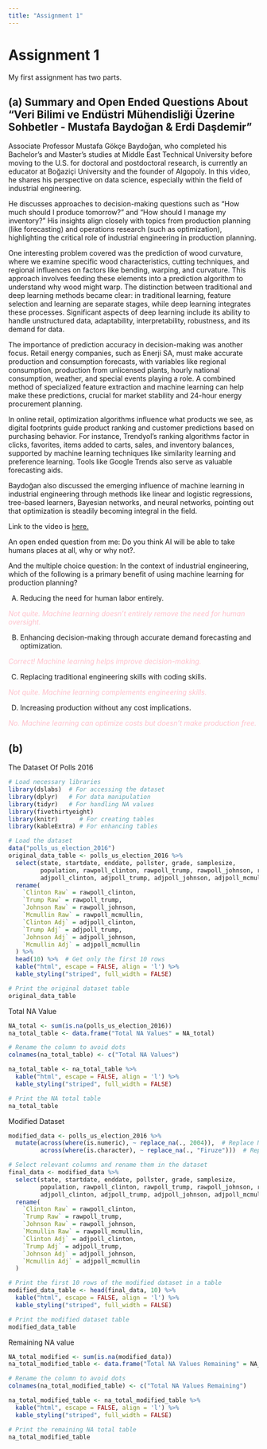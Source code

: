 ```yaml
---
title: "Assignment 1"
---
```


# Assignment 1

My first assignment has two parts.

## (a) Summary and Open Ended Questions About "Veri Bilimi ve Endüstri Mühendisliği Üzerine Sohbetler - Mustafa Baydoğan & Erdi Daşdemir"

Associate Professor Mustafa Gökçe Baydoğan, who completed his Bachelor's and Master's studies at Middle East Technical University before moving to the U.S. for doctoral and postdoctoral research, is currently an educator at Boğaziçi University and the founder of Algopoly. In this video, he shares his perspective on data science, especially within the field of industrial engineering.

He discusses approaches to decision-making questions such as “How much should I produce tomorrow?” and “How should I manage my inventory?” His insights align closely with topics from production planning (like forecasting) and operations research (such as optimization), highlighting the critical role of industrial engineering in production planning.

One interesting problem covered was the prediction of wood curvature, where we examine specific wood characteristics, cutting techniques, and regional influences on factors like bending, warping, and curvature. This approach involves feeding these elements into a prediction algorithm to understand why wood might warp. The distinction between traditional and deep learning methods became clear: in traditional learning, feature selection and learning are separate stages, while deep learning integrates these processes. Significant aspects of deep learning include its ability to handle unstructured data, adaptability, interpretability, robustness, and its demand for data.

The importance of prediction accuracy in decision-making was another focus. Retail energy companies, such as Enerji SA, must make accurate production and consumption forecasts, with variables like regional consumption, production from unlicensed plants, hourly national consumption, weather, and special events playing a role. A combined method of specialized feature extraction and machine learning can help make these predictions, crucial for market stability and 24-hour energy procurement planning.

In online retail, optimization algorithms influence what products we see, as digital footprints guide product ranking and customer predictions based on purchasing behavior. For instance, Trendyol’s ranking algorithms factor in clicks, favorites, items added to carts, sales, and inventory balances, supported by machine learning techniques like similarity learning and preference learning. Tools like Google Trends also serve as valuable forecasting aids.

Baydoğan also discussed the emerging influence of machine learning in industrial engineering through methods like linear and logistic regressions, tree-based learners, Bayesian networks, and neural networks, pointing out that optimization is steadily becoming integral in the field.

Link to the video is [here.](https://www.youtube.com/watch?v=1Mvkn71dhaA&ab_channel=ErdiDasdemir)

An open ended question from me: Do you think AI will be able to take humans places at all, why or why not?.

And the multiple choice question:
In the context of industrial engineering, which of the following is a primary benefit of using machine learning for production planning?

A) Reducing the need for human labor entirely.

<span style="color: pink;"><i>Not quite. Machine learning doesn’t entirely remove the need for human oversight.</i></span>

B) Enhancing decision-making through accurate demand forecasting and optimization.

<span style="color: pink;"><i>Correct! Machine learning helps improve decision-making.</i></span>

C) Replacing traditional engineering skills with coding skills.

<span style="color: pink;"><i>Not quite. Machine learning complements engineering skills.</i></span>

D) Increasing production without any cost implications.

<span style="color: pink;"><i>No. Machine learning can optimize costs but doesn’t make production free.</i></span>


## (b)

The Dataset Of Polls 2016
```r
# Load necessary libraries
library(dslabs)  # For accessing the dataset
library(dplyr)   # For data manipulation
library(tidyr)   # For handling NA values
library(fivethirtyeight)
library(knitr)      # For creating tables
library(kableExtra) # For enhancing tables

# Load the dataset
data("polls_us_election_2016")  
original_data_table <- polls_us_election_2016 %>%
  select(state, startdate, enddate, pollster, grade, samplesize,
         population, rawpoll_clinton, rawpoll_trump, rawpoll_johnson, rawpoll_mcmullin,
         adjpoll_clinton, adjpoll_trump, adjpoll_johnson, adjpoll_mcmullin) %>%
  rename(
    `Clinton Raw` = rawpoll_clinton,
    `Trump Raw` = rawpoll_trump,
    `Johnson Raw` = rawpoll_johnson,
    `Mcmullin Raw` = rawpoll_mcmullin,
    `Clinton Adj` = adjpoll_clinton,
    `Trump Adj` = adjpoll_trump,
    `Johnson Adj` = adjpoll_johnson,
    `Mcmullin Adj` = adjpoll_mcmullin
  ) %>%
  head(10) %>%  # Get only the first 10 rows
  kable("html", escape = FALSE, align = 'l') %>% 
  kable_styling("striped", full_width = FALSE)

# Print the original dataset table
original_data_table
```



Total NA Value
```r
NA_total <- sum(is.na(polls_us_election_2016))
na_total_table <- data.frame("Total NA Values" = NA_total)

# Rename the column to avoid dots
colnames(na_total_table) <- c("Total NA Values")

na_total_table <- na_total_table %>%
  kable("html", escape = FALSE, align = 'l') %>% 
  kable_styling("striped", full_width = FALSE)

# Print the NA total table
na_total_table
```



Modified Dataset
```r
modified_data <- polls_us_election_2016 %>%
  mutate(across(where(is.numeric), ~ replace_na(., 2004)),  # Replace NA in numeric columns with birth year
         across(where(is.character), ~ replace_na(., "Firuze")))  # Replace NA in character columns with first name

# Select relevant columns and rename them in the dataset
final_data <- modified_data %>%
  select(state, startdate, enddate, pollster, grade, samplesize,
         population, rawpoll_clinton, rawpoll_trump, rawpoll_johnson, rawpoll_mcmullin,
         adjpoll_clinton, adjpoll_trump, adjpoll_johnson, adjpoll_mcmullin) %>%
  rename(
    `Clinton Raw` = rawpoll_clinton,
    `Trump Raw` = rawpoll_trump,
    `Johnson Raw` = rawpoll_johnson,
    `Mcmullin Raw` = rawpoll_mcmullin,
    `Clinton Adj` = adjpoll_clinton,
    `Trump Adj` = adjpoll_trump,
    `Johnson Adj` = adjpoll_johnson,
    `Mcmullin Adj` = adjpoll_mcmullin
  )

# Print the first 10 rows of the modified dataset in a table
modified_data_table <- head(final_data, 10) %>%
  kable("html", escape = FALSE, align = 'l') %>% 
  kable_styling("striped", full_width = FALSE)

# Print the modified dataset table
modified_data_table
```



Remaining NA value
```r
NA_total_modified <- sum(is.na(modified_data))
na_total_modified_table <- data.frame("Total NA Values Remaining" = NA_total_modified)

# Rename the column to avoid dots
colnames(na_total_modified_table) <- c("Total NA Values Remaining")

na_total_modified_table <- na_total_modified_table %>%
  kable("html", escape = FALSE, align = 'l') %>% 
  kable_styling("striped", full_width = FALSE)

# Print the remaining NA total table
na_total_modified_table
```

